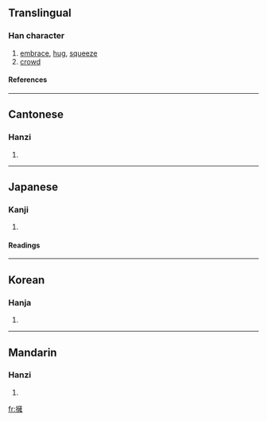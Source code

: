 {{see|拥}}

==Translingual==
===Han character===
{{Han char|rn=64|rad=手|as=13|sn=16|four=5001<sub>4</sub>|canj=手卜女土 (QYVG)}}
# [[embrace]], [[hug]], [[squeeze]]
# [[crowd]]
====References====
{{Han ref|kx=0457.260|dkj=12781|dj=0806.090|hdz=31972.010|uh=64C1|ud=25793|bh=BED6|bd=48854}}

----
==Cantonese==
===Hanzi===
{{yue-hanzi|jyut=|y=yung2}}
# {{defn|Cantonese}}

----
==Japanese==
===Kanji===
{{ja-kanji|grade=c|rs=手13}}
# {{defn|Japanese}} 
====Readings====
{{ja-readings|on=[[よう]] (yō)|kun=[[いだく]] (idaku)}}

----
==Korean==
===Hanja===
{{ko-hanja|hangeul=[[옹]]|eumhun=|rv=ong|mr=ong|y=ong}}
# {{defn|Korean}}

----
==Mandarin==
===Hanzi===
{{cmn-hanzi|sim=拥|pin=[[yōng]] (yong1), [[yǒng]] (yong3)|wg=yung<sup>1</sup>, yung<sup>3</sup>}}
# {{defn|Mandarin}}

[[fr:擁]]